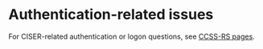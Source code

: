 # Authentication-related issues

For CISER-related authentication or logon questions, see [CCSS-RS pages](https://socialsciences.cornell.edu/research-support/login-instructions#passwords).

